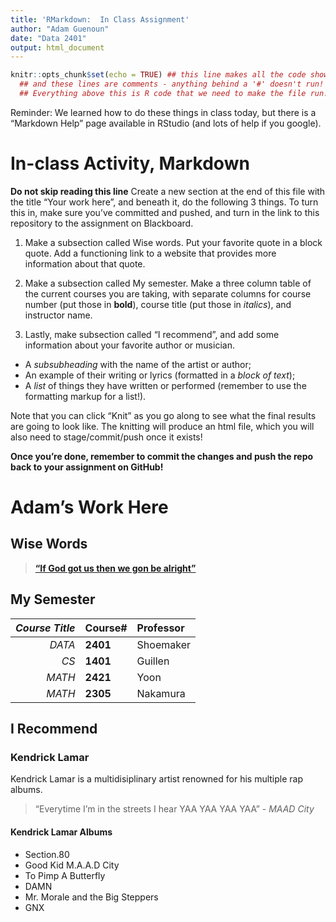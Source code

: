 ```yaml
---
title: 'RMarkdown:  In Class Assignment'
author: "Adam Guenoun"
date: "Data 2401"
output: html_document
---
```


```r
knitr::opts_chunk$set(echo = TRUE) ## this line makes all the code show! 
  ## and these lines are comments - anything behind a '#' doesn't run!
  ## Everything above this is R code that we need to make the file run! We'll discuss it next class.
```

Reminder: We learned how to do these things in class today, but there is a "Markdown Help" page available in RStudio (and lots of help if you google).

# In-class Activity, Markdown

**Do not skip reading this line** Create a new section at the end of this file with the title "Your work here", and beneath it, do the following 3 things. To turn this in, make sure you've committed and pushed, and turn in the link to this repository to the assignment on Blackboard.

1.  Make a subsection called Wise words. Put your favorite quote in a block quote. Add a functioning link to a website that provides more information about that quote.

2.  Make a subsection called My semester. Make a three column table of the current courses you are taking, with separate columns for course number (put those in **bold**), course title (put those in *italics*), and instructor name.

3.  Lastly, make subsection called "I recommend", and add some information about your favorite author or musician.

-   A *subsubheading* with the name of the artist or author;\
-   An example of their writing or lyrics (formatted in a *block of text*);\
-   A *list* of things they have written or performed (remember to use the formatting markup for a list!).

Note that you can click "Knit" as you go along to see what the final results are going to look like. The knitting will produce an html file, which you will also need to stage/commit/push once it exists!

**Once you're done, remember to commit the changes and push the repo back to your assignment on GitHub!**

# Adam's Work Here

## Wise Words

> [**"If God got us then we gon be alright"**](https://www.youtube.com/watch?v=Z-48u_uWMHY)

## My Semester

 *Course Title*|**Course# ** |Professor 
------:|:----------|:------
*DATA* | **2401**  |Shoemaker          
  *CS* | **1401**  |Guillen 
*MATH* | **2421**  |Yoon 
*MATH* | **2305**  |Nakamura 

## I Recommend

### Kendrick Lamar

Kendrick Lamar is a multidisiplinary artist renowned for his multiple rap albums.

> "Everytime I'm in the streets I hear YAA YAA YAA YAA" 
>                               - *MAAD City*

#### Kendrick Lamar Albums 
  - Section.80
  - Good Kid M.A.A.D City
  - To Pimp A Butterfly
  - DAMN
  - Mr. Morale and the Big Steppers
  - GNX
